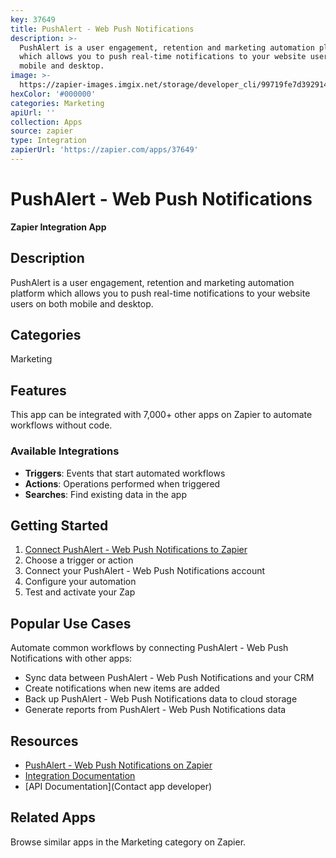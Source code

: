 ```yaml
---
key: 37649
title: PushAlert - Web Push Notifications
description: >-
  PushAlert is a user engagement, retention and marketing automation platform
  which allows you to push real-time notifications to your website users on both
  mobile and desktop.
image: >-
  https://zapier-images.imgix.net/storage/developer_cli/99719fe7d392914be634bf31fdf0f19f.png?auto=format%2Ccompress&ixlib=python-3.0.0&q=50
hexColor: '#000000'
categories: Marketing
apiUrl: ''
collection: Apps
source: zapier
type: Integration
zapierUrl: 'https://zapier.com/apps/37649'
---
```

# PushAlert - Web Push Notifications

**Zapier Integration App**

## Description

PushAlert is a user engagement, retention and marketing automation platform which allows you to push real-time notifications to your website users on both mobile and desktop.

## Categories

Marketing

## Features

This app can be integrated with 7,000+ other apps on Zapier to automate workflows without code.

### Available Integrations

- **Triggers**: Events that start automated workflows
- **Actions**: Operations performed when triggered
- **Searches**: Find existing data in the app

## Getting Started

1. [Connect PushAlert - Web Push Notifications to Zapier](https://zapier.com/apps/37649)
2. Choose a trigger or action
3. Connect your PushAlert - Web Push Notifications account
4. Configure your automation
5. Test and activate your Zap

## Popular Use Cases

Automate common workflows by connecting PushAlert - Web Push Notifications with other apps:

- Sync data between PushAlert - Web Push Notifications and your CRM
- Create notifications when new items are added
- Back up PushAlert - Web Push Notifications data to cloud storage
- Generate reports from PushAlert - Web Push Notifications data

## Resources

- [PushAlert - Web Push Notifications on Zapier](https://zapier.com/apps/37649)
- [Integration Documentation](https://zapier.com/apps/37649/integrations)
- [API Documentation](Contact app developer)

## Related Apps

Browse similar apps in the Marketing category on Zapier.
